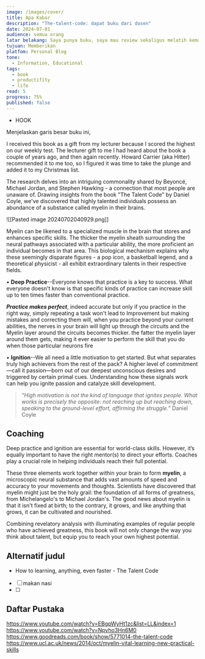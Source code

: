 ```yaml
---
image: /images/cover/
title: Apa Kabar
description: "The-talent-code: dapat buku dari dosen"
date: 2024-07-01
audience: semua orang
latar belakang: Saya punya buku, saya mau review sekaligus melatih kemampuan menulis saya
tujuan: Memberikan
platfom: Personal Blog
tone:
  - Information, Educational
tags:
  - book
  - productifity
  - life
read: 5
progress: 75%
published: false
---
```

- HOOK

Menjelaskan garis besar buku ini, 

I received this book as a gift from my lecturer because I scored the highest on our weekly test. The lecturer gift to me I had heard about the book a couple of years ago, and then again recently. Howard Carrier (aka Hitter) recommended it to me too, so I figured it was time to take the plunge and added it to my Christmas list.

The research delves into an intriguing commonality shared by Beyoncé, Michael Jordan, and Stephen Hawking - a connection that most people are unaware of. Drawing insights from the book "The Talent Code" by Daniel Coyle, we've discovered that highly talented individuals possess an abundance of a substance called myelin in their brains.

![[Pasted image 20240702040929.png]]

Myelin can be likened to a specialized muscle in the brain that stores and enhances specific skills. The thicker the myelin sheath surrounding the neural pathways associated with a particular ability, the more proficient an individual becomes in that area. This biological mechanism explains why these seemingly disparate figures - a pop icon, a basketball legend, and a theoretical physicist - all exhibit extraordinary talents in their respective fields.

• **Deep Practice**--Everyone knows that practice is a key to success. What everyone doesn't know is that specific kinds of practice can increase skill up to ten times faster than conventional practice.

***Practice makes perfect***, indeed accurate but only if you practice in the right way, simply repeating a task won't lead to Improvement but making mistakes and correcting them will, when you practice beyond your current abilities, the nerves in your brain will light up through the circuits and the Myelin layer around the circuits becomes thicker. the fatter the myelin layer around them gets, making it ever easier to perform the skill that you do when those particular neurons fire

• **Ignition**--We all need a little motivation to get started. But what separates truly high achievers from the rest of the pack? A higher level of commitment—call it passion—born out of our deepest unconscious desires and triggered by certain primal cues. Understanding how these signals work can help you ignite passion and catalyze skill development.

> _“High motivation is not the kind of language that ignites people. What works is precisely the opposite: not reaching up but reaching down, speaking to the ground-level effort, affirming the struggle.”_ Daniel Coyle

## Coaching
Deep practice and ignition are essential for world-class skills. However, it’s equally important to have the right mentor(s) to direct your efforts. Coaches play a crucial role in helping individuals reach their full potential. 

These three elements work together within your brain to form **myelin**, a microscopic neural substance that adds vast amounts of speed and accuracy to your movements and thoughts. Scientists have discovered that myelin might just be the holy grail: the foundation of all forms of greatness, from Michelangelo's to Michael Jordan's. The good news about myelin is that it isn't fixed at birth; to the contrary, it grows, and like anything that grows, it can be cultivated and nourished.  
  
Combining revelatory analysis with illuminating examples of regular people who have achieved greatness, this book will not only change the way you think about talent, but equip you to reach your own highest potential.
## Alternatif judul
- How to learning, anything, even faster - The Talent Code

- [ ] makan nasi
- [ ] 
## Daftar Pustaka
https://www.youtube.com/watch?v=EBgpWyHt1zc&list=LL&index=1
https://www.youtube.com/watch?v=Npvho3Hn6M0
https://www.goodreads.com/book/show/5771014-the-talent-code
https://www.ucl.ac.uk/news/2014/oct/myelin-vital-learning-new-practical-skills